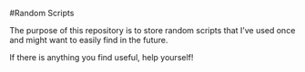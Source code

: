 #Random Scripts

The purpose of this repository is to store random scripts that I've used once and might want to easily find in the future.

If there is anything you find useful, help yourself!